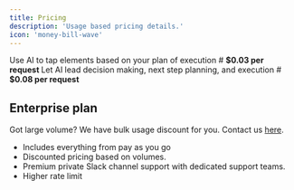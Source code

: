 ```yaml
---
title: Pricing
description: 'Usage based pricing details.'
icon: 'money-bill-wave'
---
```


<CardGroup cols={2}>
  <Card
    title="Basic Execution"
    icon="sparkle"
  >
    Use AI to tap elements based on your plan of execution
    # <strong> $0.03 per request </strong>
  </Card>
  <Card
    title="Reasoning"
    icon="sparkles"
  >
    Let AI lead decision making, next step planning, and execution 
    # <strong> $0.08 per request </strong>
  </Card>
</CardGroup>

## Enterprise plan

Got large volume? We have bulk usage discount for you. Contact us <a href="mailto:support@camelqa.com">here</a>.

- Includes everything from pay as you go
- Discounted pricing based on volumes.
- Premium private Slack channel support with dedicated support teams.
- Higher rate limit
